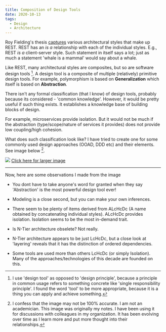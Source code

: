```yaml
---
title: Composition of Design Tools
date: 2020-10-13
tags:
  - Design
  - Architecture
---
```

Roy Fielding's thesis [captures](https://www.ics.uci.edu/~fielding/pubs/dissertation/rest_arch_style.htm#fig_5_9) various architectural styles that make up REST. REST has an _is a_ relationship with each of the individual styles. E.g., REST _is a_ client-server style. Such statement in itself says a lot; just as much a statement 'whale is a mammal' would say about a whale.

Like REST, many architectural styles are composites, but so are software design tools [^1]. A design tool is a composite of multiple (relatively) primitive design tools. For example, polymorphism is based on **Generalization** which itself is based on **Abstraction**. 

There isn't any formal classification (that I know) of design tools, probably because its considered - 'common knowledge'. However, it would be pretty useful if such thing exists. It establishes a knowledge base of building blocks of design. 

For example, microservices provide isolation. But it would not be much if the abstraction (type/scope/nature of services it provides) does not provide low coupling/high cohesion.

What does such classification look like? I have tried to create one for some commonly used design approaches (OOAD, DDD etc) and their elements. See image below [^2].

![](./designimages/tools.jpg)
[Click here for larger image](https://github.com/pchethan/pchethan.github.io/blob/master/content/posts/designtools/designimages/tools.jpg)

- - - -

Now, here are some observations I made from the image

- You dont have to take anyone's word for granted when they say 'Abstraction' is the most powerful design tool ever!
- Modeling is a close second, but you can make your own inferences.
- There seem to be plenty of items derived from ALcHcDc (A name obtained by concatenating individual styles). ALcHcDc provides isolation. Isolation seems to be the most in-demand trait. 
- Is N-Tier architecture obselete? Not really.


- N-Tier architecture appears to be just LcHcDc, but a close look at 'layering' reveals that it has the distinction of ordered dependencies. 
- Some tools are used more than others LcHcDc (or simply Isolation). Many of the approaches/technologies of this decade are founded on this. 




[^1]: I use 'design tool' as opposed to 'design principle', because a principle in common usage refers to something concrete like 'single responsibility principle'. I found the word 'tool' to be more appropriate, because it is a thing you can apply and achieve something.

[^2]: I confess that the image may not be 100% accurate. I am not an academician. This image was originally my notes. I have been using it for discussions with colleagues in my organization. It has been evolving over time as I learn more and put more thought into their relationships.